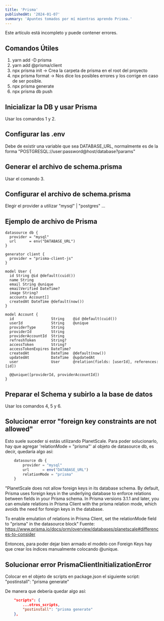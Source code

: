 ```yaml
---
title: 'Prisma'
publishedAt: '2024-01-07'
summary: 'Apuntes tomados por mí mientras aprendo Prisma.'
---
```


<Callout emoji="⚠️">
Este artículo está incompleto y puede contener errores.
</Callout>

## Comandos Útiles
1. yarn add -D prisma 
2. yarn add @prisma/client
3. npx prisma init -> Crea la carpeta de prisma en el root del proyecto
4. npx prisma format -> Nos dice los posibles errores y los corrige en caso de ser posible.
5. npx prisma generate
6. npx prisma db push

## Inicializar la DB y usar Prisma
Usar los comandos 1 y 2.
## Configurar las .env 
Debe de existir una variable que sea DATABASE_URL, normalmente es de la forma "POSTGRESQL://user:password@host/database?params"
## Generar el archivo de schema.prisma
Usar el comando 3.
## Configurar el archivo de schema.prisma
Elegir el provider a utilizar "mysql" | "postgres" ... 

## Ejemplo de archivo de Prisma

```prisma
datasource db {
  provider = "mysql"
  url      = env("DATABASE_URL")
}

generator client {
  provider = "prisma-client-js"
}

model User {
  id String @id @default(cuid())
  name String
  email String @unique
  emailVerified DateTime?
  image String?
  accounts Account[]
  createdAt DateTime @default(now())
}

model Account {
  id                 String    @id @default(cuid())
  userId             String    @unique
  providerType       String
  providerId         String
  providerAccountId  String
  refreshToken       String?
  accessToken        String?
  accessTokenExpires DateTime?
  createdAt          DateTime  @default(now())
  updatedAt          DateTime  @updatedAt
  user               User      @relation(fields: [userId], references: [id])

  @@unique([providerId, providerAccountId])
}

```

## Preparar el Schema y subirlo a la base de datos
Usar los comandos 4, 5 y 6.

## Solucionar error "foreign key constraints are not allowed"
Esto suele suceder si estás utilizando PlanetScale. Para poder solucionarlo, hay que agregar 'relationMode = "prisma"' al objeto de datasource db, es decir, quedaría algo así: 
```js
    datasource db {
        provider = "mysql"
        url      = env("DATABASE_URL")
        relationMode = "prisma"
    }
```
"PlanetScale does not allow foreign keys in its database schema. By default, Prisma uses foreign keys in the underlying database to enforce relations between fields in your Prisma schema. In Prisma versions 3.1.1 and later, you can emulate relations in Prisma Client with the prisma relation mode, which avoids the need for foreign keys in the database.

To enable emulation of relations in Prisma Client, set the relationMode field to "prisma" in the datasource block"
Fuente: https://www.prisma.io/docs/orm/overview/databases/planetscale#differences-to-consider

Entonces, para poder dejar bien armado el modelo con Foreign Keys hay que crear los índices manualmente colocando @unique.


## Solucionar error PrismaClientInitializationError
Colocar en el objeto de scripts en package.json el siguiente script: "postinstall": "prisma generate"

De manera que debería quedar algo así:
```json
    "scripts": {
        ...otros_scripts,
        "postinstall": "prisma generate"
    },
```